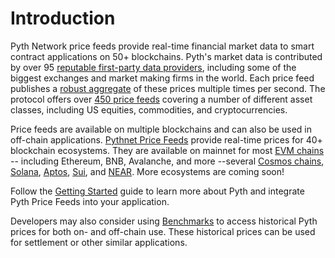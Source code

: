 # Introduction

Pyth Network price feeds provide real-time financial market data to smart contract applications on 50+ blockchains.
Pyth's market data is contributed by over 95 [reputable first-party data providers](https://pyth.network/publishers/), including some of the biggest exchanges and market making firms in the world.
Each price feed publishes a [robust aggregate](price-feeds/how-pyth-works/price-aggregation) of these prices multiple times per second.
The protocol offers over [450 price feeds](https://pyth.network/price-feeds/) covering a number of different asset classes, including US equities, commodities, and cryptocurrencies.

Price feeds are available on multiple blockchains and can also be used in off-chain applications.
[Pythnet Price Feeds](price-feeds/pythnet-price-feeds.md) provide real-time prices for 40+ blockchain ecosystems.
They are available on mainnet for most [EVM chains](price-feeds/use-real-time-data/evm.md) -- including Ethereum, BNB, Avalanche, and more --several [Cosmos chains](price-feeds/use-real-time-data/cosmwasm.md), [Solana](https://docs.pyth.network/price-feeds/use-real-time-data/solana),
[Aptos](price-feeds/use-real-time-data/aptos.md), [Sui](price-feeds/use-real-time-data/sui.md), and [NEAR](price-feeds/use-real-time-data/near.md).
More ecosystems are coming soon!

Follow the [Getting Started](price-feeds/getting-started.mdx) guide to learn more about Pyth and integrate Pyth Price Feeds into your application.

Developers may also consider using [Benchmarks](../benchmarks) to access historical Pyth prices for both on- and off-chain use.
These historical prices can be used for settlement or other similar applications.
